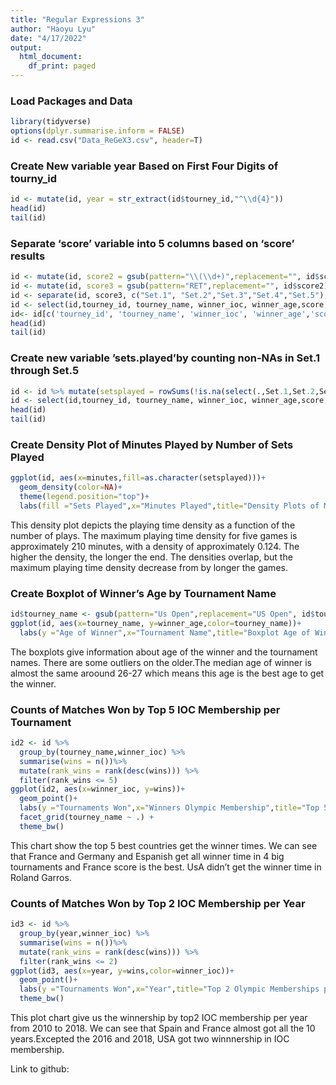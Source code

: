 ```yaml
---
title: "Regular Expressions 3"
author: "Haoyu Lyu"
date: "4/17/2022"
output:
  html_document:
    df_print: paged
---
```


### Load Packages and Data

```r
library(tidyverse)
options(dplyr.summarise.inform = FALSE)
id <- read.csv("Data_ReGeX3.csv", header=T)
```

### Create New variable year Based on First Four Digits of tourny_id

```r
id <- mutate(id, year = str_extract(id$tourney_id,"^\\d{4}"))
head(id)
tail(id)
```

### Separate ‘score’ variable into 5 columns based on ‘score’ results

```r
id <- mutate(id, score2 = gsub(pattern="\\(\\d+)",replacement="", id$score))
id <- mutate(id, score3 = gsub(pattern="RET",replacement="", id$score2))
id <- separate(id, score3, c("Set.1", "Set.2","Set.3","Set.4","Set.5"), sep = " ", remove = FALSE)
id <- select(id,tourney_id, tourney_name, winner_ioc, winner_age,score,minutes,year,Set.1,Set.2,Set.3,Set.4,Set.5)
id<- id[c('tourney_id', 'tourney_name', 'winner_ioc', 'winner_age','score','minutes','year',"Set.1", "Set.2","Set.3","Set.4","Set.5")]
head(id)
tail(id)
```

### Create new variable ’sets.played’by counting non-NAs in Set.1 through Set.5

```r
id <- id %>% mutate(setsplayed = rowSums(!is.na(select(.,Set.1,Set.2,Set.3,Set.4,Set.5))))
id <- select(id,tourney_id, tourney_name, winner_ioc, winner_age,score,minutes,year,setsplayed)
head(id)
tail(id)
```

### Create Density Plot of Minutes Played by Number of Sets Played

```r
ggplot(id, aes(x=minutes,fill=as.character(setsplayed)))+
  geom_density(color=NA)+
  theme(legend.position="top")+
  labs(fill ="Sets Played",x="Minutes Played",title="Density Plots of Minutes Played Per Number of Sets Played")
```

This density plot depicts the playing time density as a function of the number of plays. The maximum playing time density for five games is approximately 210 minutes, with a density of approximately 0.124. The higher the density, the longer the end. The densities overlap, but the maximum playing time density decrease from by longer the games.

### Create Boxplot of Winner’s Age by Tournament Name

```r
id$tourney_name <- gsub(pattern="Us Open",replacement="US Open", id$tourney_name)
ggplot(id, aes(x=tourney_name, y=winner_age,color=tourney_name))+
  labs(y ="Age of Winner",x="Tournament Name",title="Boxplot Age of Winner in Grand Slam Events", color="Tournament Name")+geom_boxplot()
```

The boxplots give information about age of the winner and the tournament names. There are some outliers on the older.The median age of winner is almost the same aroound 26-27 which means this age is the best age to get the winner.

### Counts of Matches Won by Top 5 IOC Membership per Tournament

```r
id2 <- id %>%
  group_by(tourney_name,winner_ioc) %>%
  summarise(wins = n())%>%
  mutate(rank_wins = rank(desc(wins))) %>%
  filter(rank_wins <= 5)
ggplot(id2, aes(x=winner_ioc, y=wins))+
  geom_point()+
  labs(y ="Tournaments Won",x="Winners Olympic Membership",title="Top 5 Olympic Memberships per Tournament") + 
  facet_grid(tourney_name ~ .) +
  theme_bw()
```

This chart show the top 5 best countries get the winner times. We can see that France and Germany and Espanish get all winner time in 4 big tournaments and France score is the best. UsA didn't get the winner time in Roland Garros.

### Counts of Matches Won by Top 2 IOC Membership per Year

```r
id3 <- id %>%
  group_by(year,winner_ioc) %>%
  summarise(wins = n())%>%
  mutate(rank_wins = rank(desc(wins))) %>%
  filter(rank_wins <= 2)
ggplot(id3, aes(x=year, y=wins,color=winner_ioc))+
  geom_point()+
  labs(y ="Tournaments Won",x="Year",title="Top 2 Olympic Memberships per Year",color="Olympic Membership") + 
  theme_bw()
```

This plot chart give us the winnership by top2 IOC membership per year from 2010 to 2018. We can see that Spain and France almost got all the 10 years.Excepted the 2016 and 2018, USA got two winnnership in IOC membership.

Link to github:

